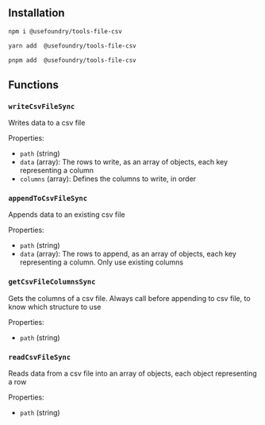 
## Installation

<CodeGroup>

```bash npm
npm i @usefoundry/tools-file-csv
```

```bash yarn
yarn add  @usefoundry/tools-file-csv
```

```bash pnpm
pnpm add  @usefoundry/tools-file-csv
```

</CodeGroup>

## Functions

### `writeCsvFileSync`

Writes data to a csv file

Properties:
- `path` (string)
- `data` (array): The rows to write, as an array of objects, each key representing a column
- `columns` (array): Defines the columns to write, in order
### `appendToCsvFileSync`

Appends data to an existing csv file

Properties:
- `path` (string)
- `data` (array): The rows to append, as an array of objects, each key representing a column. Only use existing columns
### `getCsvFileColumnsSync`

Gets the columns of a csv file. Always call before appending to csv file, to know which structure to use

Properties:
- `path` (string)
### `readCsvFileSync`

Reads data from a csv file into an array of objects, each object representing a row

Properties:
- `path` (string)